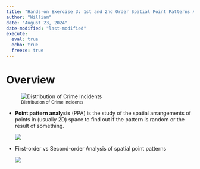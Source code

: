 ```yaml
---
title: "Hands-on Exercise 3: 1st and 2nd Order Spatial Point Patterns Analysis Methods"
author: "William"
date: "August 23, 2024"
date-modified: "last-modified"
execute: 
  eval: true
  echo: true
  freeze: true
---
```


# Overview

![ ~Distribution\ of\ Crime\ Incidents~](data/img/distribution-of-crime-with-vacant-properties.jpg){fig-align="center"}

-   **Point pattern analysis** (PPA) is the study of the spatial arrangements of points in (usually 2D) space to find out if the pattern is random or the result of something.

    ![](data/img/spatial-ppa.jpg)

-   First-order vs Second-order Analysis of spatial point patterns

    ![](data/img/spatial-ppa-methods.jpg)
